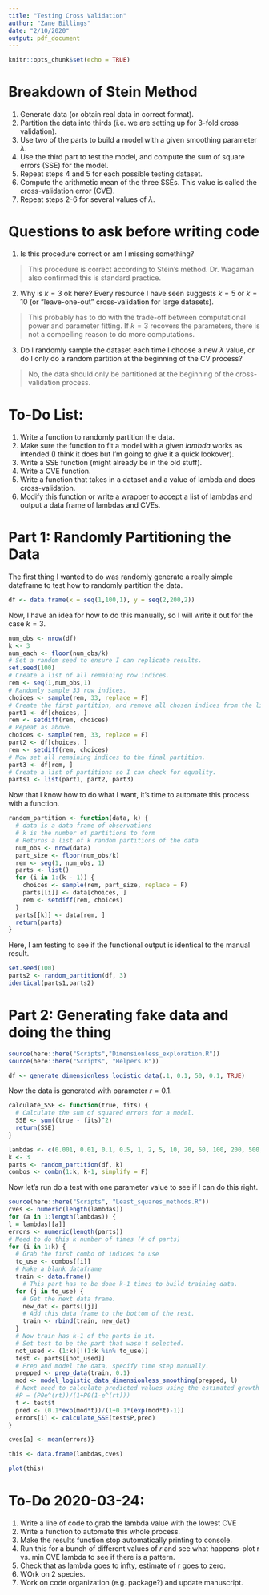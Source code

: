 ```yaml
---
title: "Testing Cross Validation"
author: "Zane Billings"
date: "2/10/2020"
output: pdf_document
---
```


```r
knitr::opts_chunk$set(echo = TRUE)
```

# Breakdown of Stein Method
1. Generate data (or obtain real data in correct format).
2. Partition the data into thirds (i.e. we are setting up for 3-fold cross validation).
3. Use two of the parts to build a model with a given smoothing parameter $\lambda$. 
4. Use the third part to test the model, and compute the sum of square errors (SSE) for the model.
5. Repeat steps 4 and 5 for each possible testing dataset.
6. Compute the arithmetic mean of the three SSEs. This value is called the cross-validation error (CVE).
7. Repeat steps 2-6 for several values of $\lambda$.

# Questions to ask before writing code
1. Is this procedure correct or am I missing something? 

> This procedure is correct according to Stein's method. Dr. Wagaman also confirmed this is standard practice.

2. Why is $k = 3$ ok here? Every resource I have seen suggests $k = 5$ or $k = 10$ (or "leave-one-out" cross-validation for large datasets).

> This probably has to do with the trade-off between computational power and parameter fitting. If $k=3$ recovers the parameters, there is not a compelling reason to do more computations.

3. Do I randomly sample the dataset each time I choose a new $\lambda$ value, or do I only do a random partition at the beginning of the CV process?

> No, the data should only be partitioned at the beginning of the cross-validation process.

# To-Do List:
1. Write a function to randomly partition the data.
2. Make sure the function to fit a model with a given $lambda$ works as intended (I think it does but I'm going to give it a quick lookover). 
3. Write a SSE function (might already be in the old stuff).
4. Write a CVE function.
5. Write a function that takes in a dataset and a value of lambda and does cross-validation.
6. Modify this function or write a wrapper to accept a list of lambdas and output a data frame of lambdas and CVEs.

\newpage

# Part 1: Randomly Partitioning the Data

The first thing I wanted to do was randomly generate a really simple dataframe to test how to randomly partition the data.

```r
df <- data.frame(x = seq(1,100,1), y = seq(2,200,2))
```

Now, I have an idea for how to do this manually, so I will write it out for the case $k = 3$.

```r
num_obs <- nrow(df)
k <- 3
num_each <- floor(num_obs/k)
# Set a random seed to ensure I can replicate results.
set.seed(100)
# Create a list of all remaining row indices.
rem <- seq(1,num_obs,1)
# Randomly sample 33 row indices.
choices <- sample(rem, 33, replace = F)
# Create the first partition, and remove all chosen indices from the list.
part1 <- df[choices, ]
rem <- setdiff(rem, choices)
# Repeat as above.
choices <- sample(rem, 33, replace = F)
part2 <- df[choices, ]
rem <- setdiff(rem, choices)
# Now set all remaining indices to the final partition.
part3 <- df[rem, ]
# Create a list of partitions so I can check for equality.
parts1 <- list(part1, part2, part3)
```

Now that I know how to do what I want, it's time to automate this process with a function.

```r
random_partition <- function(data, k) {
  # data is a data frame of observations
  # k is the number of partitions to form
  # Returns a list of k random partitions of the data
  num_obs <- nrow(data)
  part_size <- floor(num_obs/k)
  rem <- seq(1, num_obs, 1)
  parts <- list()
  for (i in 1:(k - 1)) { 
    choices <- sample(rem, part_size, replace = F)
    parts[[i]] <- data[choices, ]
    rem <- setdiff(rem, choices)
  }
  parts[[k]] <- data[rem, ]
  return(parts)
}
```

Here, I am testing to see if the functional output is identical to the manual result.

```r
set.seed(100)
parts2 <- random_partition(df, 3)
identical(parts1,parts2)
```

# Part 2: Generating fake data and doing the thing
```r
source(here::here("Scripts","Dimensionless_exploration.R"))
source(here::here("Scripts", "Helpers.R"))

df <- generate_dimensionless_logistic_data(.1, 0.1, 50, 0.1, TRUE)
```

Now the data is generated with parameter $r = 0.1$.

```r
calculate_SSE <- function(true, fits) {
  # Calculate the sum of squared errors for a model.
  SSE <- sum((true - fits)^2)
  return(SSE)
}

lambdas <- c(0.001, 0.01, 0.1, 0.5, 1, 2, 5, 10, 20, 50, 100, 200, 500, 1000, 2000, 5000, 10000)
k <- 3
parts <- random_partition(df, k)
combos <- combn(1:k, k-1, simplify = F)
```

Now let's run do a test with one parameter value to see if I can do this right.

```r
source(here::here("Scripts", "Least_squares_methods.R"))
cves <- numeric(length(lambdas))
for (a in 1:length(lambdas)) {
l = lambdas[[a]]
errors <- numeric(length(parts))
# Need to do this k number of times (# of parts)
for (i in 1:k) {
  # Grab the first combo of indices to use
  to_use <- combos[[i]]
  # Make a blank dataframe
  train <- data.frame()
    # This part has to be done k-1 times to build training data.
  for (j in to_use) {
    # Get the next data frame.
    new_dat <- parts[[j]]
    # Add this data frame to the bottom of the rest.
    train <- rbind(train, new_dat)
  }
  # Now train has k-1 of the parts in it.
  # Set test to be the part that wasn't selected.
  not_used <- (1:k)[!(1:k %in% to_use)]
  test <- parts[[not_used]]
  # Prep and model the data, specify time step manually.
  prepped <- prep_data(train, 0.1)
  mod <- model_logistic_data_dimensionless_smoothing(prepped, l)
  # Next need to calculate predicted values using the estimated growth rate from the model.
  #P = (P0e^(rt))/(1+P0(1-e^(rt)))
  t <- test$t
  pred <- (0.1*exp(mod*t))/(1+0.1*(exp(mod*t)-1))
  errors[i] <- calculate_SSE(test$P,pred)
}

cves[a] <- mean(errors)}

this <- data.frame(lambdas,cves)
```

```r
plot(this)
```

# To-Do 2020-03-24:

1. Write a line of code to grab the lambda value with the lowest CVE
2. Write a function to automate this whole process.
3. Make the results function stop automatically printing to console.
4. Run this for a bunch of different values of $r$ and see what happens--plot r vs. min CVE lambda to see if there is a pattern.
5. Check that as lambda goes to infty, estimate of r goes to zero.
6. WOrk on 2 species.
7. Work on code organization (e.g. package?) and update manuscript.